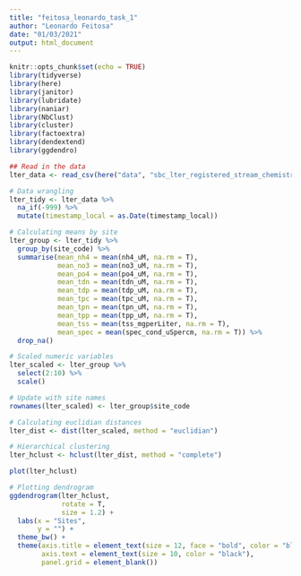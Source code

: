 ```yaml
---
title: "feitosa_leonardo_task_1"
author: "Leonardo Feitosa"
date: "01/03/2021"
output: html_document
---
```


```r
knitr::opts_chunk$set(echo = TRUE)
library(tidyverse)
library(here)
library(janitor)
library(lubridate)
library(naniar)
library(NbClust)
library(cluster)
library(factoextra)
library(dendextend)
library(ggdendro)
```


```r
## Read in the data
lter_data <- read_csv(here("data", "sbc_lter_registered_stream_chemistry.csv"))
```

```r
# Data wrangling
lter_tidy <- lter_data %>% 
  na_if(-999) %>% 
  mutate(timestamp_local = as.Date(timestamp_local))

# Calculating means by site
lter_group <- lter_tidy %>% 
  group_by(site_code) %>% 
  summarise(mean_nh4 = mean(nh4_uM, na.rm = T),
            mean_no3 = mean(no3_uM, na.rm = T),
            mean_po4 = mean(po4_uM, na.rm = T),
            mean_tdn = mean(tdn_uM, na.rm = T),
            mean_tdp = mean(tdp_uM, na.rm = T),
            mean_tpc = mean(tpc_uM, na.rm = T),
            mean_tpn = mean(tpn_uM, na.rm = T),
            mean_tpp = mean(tpp_uM, na.rm = T),
            mean_tss = mean(tss_mgperLiter, na.rm = T),
            mean_spec = mean(spec_cond_uSpercm, na.rm = T)) %>% 
  drop_na()

# Scaled numeric variables
lter_scaled <- lter_group %>% 
  select(2:10) %>% 
  scale()

# Update with site names
rownames(lter_scaled) <- lter_group$site_code
```

```r
# Calculating euclidian distances
lter_dist <- dist(lter_scaled, method = "euclidian")

# Hierarchical clustering
lter_hclust <- hclust(lter_dist, method = "complete")

plot(lter_hclust)
```

```r
# Plotting dendrogram
ggdendrogram(lter_hclust,
             rotate = T,
             size = 1.2) +
  labs(x = "Sites",
       y = "") +
  theme_bw() +
  theme(axis.title = element_text(size = 12, face = "bold", color = "black", hjust = 0.5),
        axis.text = element_text(size = 10, color = "black"),
        panel.grid = element_blank())

```


















